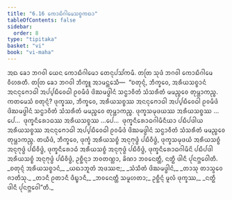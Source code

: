 ```yaml
---
title: "6.16 ᨠᩮᩣᨭᩥᨣᩤᨾᩮᩈᨧ᩠ᨧᨠᨳᩣ"
tableOfContents: false
sidebar:
  order: 8
type: "tipitaka"
basket: "vi"
book: "vi-maha"
---
```



<DynamicBreadcrumb />

<Division number="287" book="vi-maha">

<Paragraph number="1309" book="vi-maha">
ᩋᨳ ᨡᩮᩣ ᨽᨣᩅᩤ ᨿᩮᨶ ᨠᩮᩣᨭᩥᨣᩤᨾᩮᩣ ᨲᩮᨶᩩᨸᩈᩘᨠᨾᩥ. ᨲᨲᩕ ᩈᩩᨴᩴ ᨽᨣᩅᩤ ᨠᩮᩣᨭᩥᨣᩤᨾᩮ ᩅᩥᩉᩁᨲᩥ. ᨲᨲᩕ ᨡᩮᩣ ᨽᨣᩅᩤ ᨽᩥᨠ᩠ᨡᩪ ᩋᩣᨾᨶ᩠ᨲᩮᩈᩥ—  “ᨧᨲᩩᨶ᩠ᨶᩴ, ᨽᩥᨠ᩠ᨡᩅᩮ, ᩋᩁᩥᨿᩈᨧ᩠ᨧᩣᨶᩴ ᩋᨶᨶᩩᨻᩮᩣᨵᩤ ᩋᨸ᩠ᨸᨭᩥᩅᩮᨵᩤ ᩑᩅᨾᩥᨴᩴ ᨴᩦᨥᨾᨴ᩠ᨵᩤᨶᩴ ᩈᨶ᩠ᨵᩣᩅᩥᨲᩴ ᩈᩴᩈᩁᩥᨲᩴ ᨾᨾᨬ᩠ᨧᩮᩅ ᨲᩩᨾ᩠ᩉᩣᨠᨬ᩠ᨧ. ᨠᨲᨾᩮᩈᩴ ᨧᨲᩩᨶ᩠ᨶᩴ? ᨴᩩᨠ᩠ᨡᩔ, ᨽᩥᨠ᩠ᨡᩅᩮ, ᩋᩁᩥᨿᩈᨧ᩠ᨧᩔ ᩋᨶᨶᩩᨻᩮᩣᨵᩤ ᩋᨸ᩠ᨸᨭᩥᩅᩮᨵᩤ ᩑᩅᨾᩥᨴᩴ ᨴᩦᨥᨾᨴ᩠ᨵᩤᨶᩴ ᩈᨶ᩠ᨵᩣᩅᩥᨲᩴ ᩈᩴᩈᩁᩥᨲᩴ ᨾᨾᨬ᩠ᨧᩮᩅ ᨲᩩᨾ᩠ᩉᩣᨠᨬ᩠ᨧ. ᨴᩩᨠ᩠ᨡᩈᨾᩩᨴᨿᩔ ᩋᩁᩥᨿᩈᨧ᩠ᨧᩔ …ᨸᩮ…  ᨴᩩᨠ᩠ᨡᨶᩥᩁᩮᩣᨵᩔ ᩋᩁᩥᨿᩈᨧ᩠ᨧᩔ …ᨸᩮ…  ᨴᩩᨠ᩠ᨡᨶᩥᩁᩮᩣᨵᨣᩤᨾᩥᨶᩥᨿᩣ ᨸᨭᩥᨸᨴᩤᨿ ᩋᩁᩥᨿᩈᨧ᩠ᨧᩔ ᩋᨶᨶᩩᨻᩮᩣᨵᩤ ᩋᨸ᩠ᨸᨭᩥᩅᩮᨵᩤ ᩑᩅᨾᩥᨴᩴ ᨴᩦᨥᨾᨴ᩠ᨵᩤᨶᩴ ᩈᨶ᩠ᨵᩣᩅᩥᨲᩴ ᩈᩴᩈᩁᩥᨲᩴ ᨾᨾᨬ᩠ᨧᩮᩅ ᨲᩩᨾ᩠ᩉᩣᨠᨬ᩠ᨧ. ᨲᨿᩥᨴᩴ, ᨽᩥᨠ᩠ᨡᩅᩮ, ᨴᩩᨠ᩠ᨡᩴ ᩋᩁᩥᨿᩈᨧ᩠ᨧᩴ ᩋᨶᩩᨻᩩᨴ᩠ᨵᩴ ᨸᨭᩥᩅᩥᨴ᩠ᨵᩴ, ᨴᩩᨠ᩠ᨡᩈᨾᩩᨴᨿᩴ ᩋᩁᩥᨿᩈᨧ᩠ᨧᩴ ᩋᨶᩩᨻᩩᨴ᩠ᨵᩴ ᨸᨭᩥᩅᩥᨴ᩠ᨵᩴ, ᨴᩩᨠ᩠ᨡᨶᩥᩁᩮᩣᨵᩴ ᩋᩁᩥᨿᩈᨧ᩠ᨧᩴ ᩋᨶᩩᨻᩩᨴ᩠ᨵᩴ ᨸᨭᩥᩅᩥᨴ᩠ᨵᩴ, ᨴᩩᨠ᩠ᨡᨶᩥᩁᩮᩣᨵᨣᩤᨾᩥᨶᩦ ᨸᨭᩥᨸᨴᩤ ᩋᩁᩥᨿᩈᨧ᩠ᨧᩴ ᩋᨶᩩᨻᩩᨴ᩠ᨵᩴ ᨸᨭᩥᩅᩥᨴ᩠ᨵᩴ, ᩏᨧ᩠ᨨᩥᨶ᩠ᨶᩣ ᨽᩅᨲᨱ᩠ᩉᩣ, ᨡᩦᨱᩣ ᨽᩅᨶᩮᨲ᩠ᨲᩥ, ᨶᨲ᩠ᨳᩥ ᨴᩤᨶᩥ ᨸᩩᨶᨻ᩠ᨽᩅᩮᩤᨲᩥ.
</Paragraph>

<Paragraph number="1310" type="verses" book="vi-maha">
_ᨧᨲᩩᨶ᩠ᨶᩴ ᩋᩁᩥᨿᩈᨧ᩠ᨧᩣᨶᩴ,_  
_ᨿᨳᩣᨽᩪᨲᩴ ᩋᨴᩔᨶᩣ;_  
_ᩈᩴᩈᩥᨲᩴ ᨴᩦᨥᨾᨴ᩠ᨵᩤᨶᩴ,_  
_ᨲᩣᩈᩩ ᨲᩣᩈ᩠ᩅᩮᩅ ᨩᩣᨲᩥᩈᩩ._  

</Paragraph>

<Paragraph number="1311" type="verses" book="vi-maha">
_ᨲᩣᨶᩥ ᩑᨲᩣᨶᩥ ᨴᩥᨭ᩠ᨮᩣᨶᩥ,_  
_ᨽᩅᨶᩮᨲ᩠ᨲᩥ ᩈᨾᩪᩉᨲᩣ;_  
ᩏᨧ᩠ᨨᩥᨶ᩠ᨶᩴ ᨾᩪᩃᩴ ᨴᩩᨠ᩠ᨡᩔ,_  
_ᨶᨲ᩠ᨳᩥ ᨴᩤᨶᩥ ᨸᩩᨶᨻ᩠ᨽᩅᩮᩤ”ᨲᩥ._
</Paragraph>
</Division>